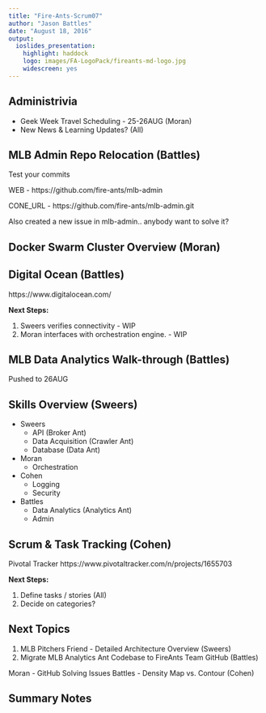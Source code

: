 ```yaml
---
title: "Fire-Ants-Scrum07"
author: "Jason Battles"
date: "August 18, 2016"
output: 
  ioslides_presentation: 
    highlight: haddock
    logo: images/FA-LogoPack/fireants-md-logo.jpg
    widescreen: yes
---
```

## Administrivia
- Geek Week Travel Scheduling - 25-26AUG (Moran)
- New News & Learning Updates? (All)

## MLB Admin Repo Relocation (Battles)
Test your commits

WEB - https://github.com/fire-ants/mlb-admin

CONE_URL - https://github.com/fire-ants/mlb-admin.git

Also created a new issue in mlb-admin.. anybody want to solve it?

## Docker Swarm Cluster Overview (Moran)


## Digital Ocean (Battles)

https://www.digitalocean.com/

**Next Steps:**

1. Sweers verifies connectivity - WIP
2. Moran interfaces with orchestration engine. - WIP

## MLB Data Analytics Walk-through (Battles)

Pushed to 26AUG

## Skills Overview (Sweers)
* Sweers
    + API (Broker Ant)
    + Data Acquisition (Crawler Ant)
    + Database (Data Ant)
* Moran
    + Orchestration 
* Cohen
    + Logging
    + Security
* Battles
    + Data Analytics (Analytics Ant)
    + Admin 

## Scrum & Task Tracking (Cohen)

Pivotal Tracker
https://www.pivotaltracker.com/n/projects/1655703

**Next Steps:**

1. Define tasks / stories (All)
2. Decide on categories?

## Next Topics
1. MLB Pitchers Friend - Detailed Architecture Overview (Sweers)
3. Migrate MLB Analytics Ant Codebase to FireAnts Team GitHub (Battles)

Moran - GitHub Solving Issues
Battles - Density Map vs. Contour (Cohen)

## Summary Notes


                                
